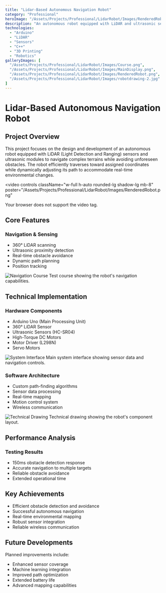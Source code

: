 ```yaml
---
title: "Lidar-Based Autonomous Navigation Robot"
category: "Professional"
heroImage: "/Assets/Projects/Professional/LidarRobot/Images/RenderedRobot.png"
description: "An autonomous robot equipped with LiDAR and ultrasonic sensors for complex terrain navigation and obstacle avoidance in dynamic environments."
technologies:
  - "Arduino"
  - "LiDAR"
  - "Sensors"
  - "C++"
  - "3D Printing"
  - "Robotics"
galleryImages: [
  "/Assets/Projects/Professional/LidarRobot/Images/Course.png",
  "/Assets/Projects/Professional/LidarRobot/Images/MainDisplay.png",
  "/Assets/Projects/Professional/LidarRobot/Images/RenderedRobot.png",
  "/Assets/Projects/Professional/LidarRobot/Images/robotdrawing-2.jpg"
]
---
```


# Lidar-Based Autonomous Navigation Robot

## Project Overview
This project focuses on the design and development of an autonomous robot equipped with LiDAR (Light Detection and Ranging) sensors and ultrasonic modules to navigate complex terrains while avoiding unforeseen obstacles. The robot efficiently traverses toward assigned coordinates while dynamically adjusting its path to accommodate real-time environmental changes.

<video 
  controls
  className="w-full h-auto rounded-lg shadow-lg mb-8"
  poster="/Assets/Projects/Professional/LidarRobot/Images/RenderedRobot.png"
>
  <source src="/Assets/Projects/Professional/LidarRobot/Videos/demo.mp4" type="video/mp4" />
  Your browser does not support the video tag.
</video>

## Core Features

### Navigation & Sensing
- 360° LiDAR scanning
- Ultrasonic proximity detection
- Real-time obstacle avoidance
- Dynamic path planning
- Position tracking

![Navigation Course](/Assets/Projects/Professional/LidarRobot/Images/Course.png)
Test course showing the robot's navigation capabilities.

## Technical Implementation

### Hardware Components
- Arduino Uno (Main Processing Unit)
- 360° LiDAR Sensor
- Ultrasonic Sensors (HC-SR04)
- High-Torque DC Motors
- Motor Driver (L298N)
- Servo Motors

![System Interface](/Assets/Projects/Professional/LidarRobot/Images/MainDisplay.png)
Main system interface showing sensor data and navigation controls.

### Software Architecture
- Custom path-finding algorithms
- Sensor data processing
- Real-time mapping
- Motion control system
- Wireless communication

![Technical Drawing](/Assets/Projects/Professional/LidarRobot/Images/robotdrawing-2.jpg)
Technical drawing showing the robot's component layout.

## Performance Analysis

### Testing Results
- 150ms obstacle detection response
- Accurate navigation to multiple targets
- Reliable obstacle avoidance
- Extended operational time

## Key Achievements
- Efficient obstacle detection and avoidance
- Successful autonomous navigation
- Real-time environmental mapping
- Robust sensor integration
- Reliable wireless communication

## Future Developments
Planned improvements include:
- Enhanced sensor coverage
- Machine learning integration
- Improved path optimization
- Extended battery life
- Advanced mapping capabilities 